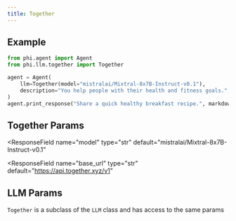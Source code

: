 ```yaml
---
title: Together
---
```


## Example

<CodeGroup>

```python agent.py
from phi.agent import Agent
from phi.llm.together import Together

agent = Agent(
    llm=Together(model="mistralai/Mixtral-8x7B-Instruct-v0.1"),
    description="You help people with their health and fitness goals.",
)
agent.print_response("Share a quick healthy breakfast recipe.", markdown=True)
```

</CodeGroup>

## Together Params

<ResponseField name="name" type="str" default="Together"></ResponseField>
<ResponseField
  name="model"
  type="str"
  default="mistralai/Mixtral-8x7B-Instruct-v0.1"
></ResponseField>
<ResponseField name="api_key" type="str"></ResponseField>
<ResponseField
  name="base_url"
  type="str"
  default="https://api.together.xyz/v1"
></ResponseField>
## LLM Params

`Together` is a subclass of the `LLM` class and has access to the same params

<Snippet file="llm-base-reference.mdx" />
